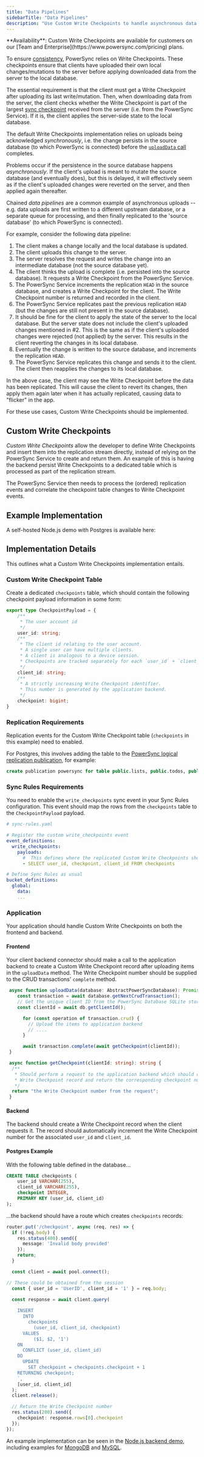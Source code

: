 ```yaml
---
title: "Data Pipelines"
sidebarTitle: "Data Pipelines"
description: "Use Custom Write Checkpoints to handle asynchronous data uploads, as in chained data pipelines."
---
```


<Info>
**Availability**:
Custom Write Checkpoints are available for customers on our [Team and Enterprise](https://www.powersync.com/pricing) plans.
</Info>

To ensure [consistency](/architecture/consistency), PowerSync relies on Write Checkpoints. These checkpoints ensure that clients have uploaded their own local changes/mutations to the server before applying downloaded data from the server to the local database.

The essential requirement is that the client must get a Write Checkpoint after uploading its last write/mutation. Then, when downloading data from the server, the client checks whether the Write Checkpoint is part of the largest [sync checkpoint](https://github.com/powersync-ja/powersync-service/blob/main/docs/sync-protocol.md) received from the server (i.e. from the PowerSync Service). If it is, the client applies the server-side state to the local database.

The default Write Checkpoints implementation relies on uploads being acknowledged _synchronously_, i.e. the change persists in the source database (to which PowerSync is connected) before the [`uploadData` call](/installation/client-side-setup/integrating-with-your-backend) completes.

Problems occur if the persistence in the source database happens _asynchronously_. If the client's upload is meant to mutate the source database (and eventually does), but this is delayed, it will effectively seem as if the client's uploaded changes were reverted on the server, and then applied again thereafter.

Chained *data pipelines* are a common example of asynchronous uploads -- e.g. data uploads are first written to a different upstream database, or a separate queue for processing, and then finally replicated to the 'source database' (to which PowerSync is connected). 

For example, consider the following data pipeline:

1. The client makes a change locally and the local database is updated.
2. The client uploads this change to the server. 
3. The server resolves the request and writes the change into an intermediate database (not the source database yet).
4. The client thinks the upload is complete (i.e. persisted into the source database). It requests a Write Checkpoint from the PowerSync Service.
5. The PowerSync Service increments the replication `HEAD` in the source database, and creates a Write Checkpoint for the client. The Write Checkpoint number is returned and recorded in the client.
6. The PowerSync Service replicates past the previous replication `HEAD` (but the changes are still not present in the source database).
7. It should be fine for the client to apply the state of the server to the local database. But the server state does not include the client's uploaded changes mentioned in #2. This is the same as if the client's uploaded changes were rejected (not applied) by the server. This results in the client reverting the changes in its local database.
8. Eventually the change is written to the source database, and increments the replication `HEAD`.
9. The PowerSync Service replicates this change and sends it to the client. The client then reapplies the changes to its local database.

In the above case, the client may see the Write Checkpoint before the data has been replicated. This will cause the client to revert its changes, then apply them again later when it has actually replicated, causing data to "flicker" in the app.

For these use cases, Custom Write Checkpoints should be implemented.

## Custom Write Checkpoints

_Custom Write Checkpoints_ allow the developer to define Write Checkpoints and insert them into the replication stream directly, instead of relying on the PowerSync Service to create and return them. An example of this is having the backend persist Write Checkpoints to a dedicated table which is processed as part of the replication stream.

The PowerSync Service then needs to process the (ordered) replication events and correlate the checkpoint table changes to Write Checkpoint events.

## Example Implementation

A self-hosted Node.js demo with Postgres is available here:

<Card title="Custom Write Checkpoints (Node.js + Postgres)" icon="github" href="https://github.com/powersync-ja/self-host-demo/tree/main/demos/nodejs-custom-checkpoints/README.md" horizontal>
</Card>

## Implementation Details

This outlines what a Custom Write Checkpoints implementation entails.

### Custom Write Checkpoint Table

Create a dedicated `checkpoints` table, which should contain the following checkpoint payload information in some form:

```TypeScript
export type CheckpointPayload = {
    /**
     * The user account id
     */
    user_id: string;
    /**
     * The client id relating to the user account.
     * A single user can have multiple clients.
     * A client is analogous to a device session.
     * Checkpoints are tracked separately for each `user_id` + `client_id`.
     */
    client_id: string;
    /**
     * A strictly increasing Write Checkpoint identifier.
     * This number is generated by the application backend.
     */
    checkpoint: bigint;
}
```

### Replication Requirements

Replication events for the Custom Write Checkpoint table (`checkpoints` in this example) need to enabled.

For Postgres, this involves adding the table to the [PowerSync logical replication publication](/installation/database-setup), for example:

```SQL
create publication powersync for table public.lists, public.todos, public.checkpoints;
```

### Sync Rules Requirements

You need to enable the `write_checkpoints` sync event in your Sync Rules configuration. This event should map the rows from the `checkpoints` table to the `CheckpointPayload` payload.

```YAML
# sync-rules.yaml

# Register the custom write_checkpoints event
event_definitions:
  write_checkpoints:
    payloads:
      #  This defines where the replicated Custom Write Checkpoints should be extracted from
      - SELECT user_id, checkpoint, client_id FROM checkpoints

# Define Sync Rules as usual
bucket_definitions:
  global:
    data:
    ...
```

### Application

Your application should handle Custom Write Checkpoints on both the frontend and backend.

#### Frontend

Your client backend connector should make a call to the application backend to create a Custom Write Checkpoint record after uploading items in the `uploadData` method. The Write Checkpoint number should be supplied to the CRUD transactions' `complete` method.

```TypeScript
 async function uploadData(database: AbstractPowerSyncDatabase): Promise<void> {
    const transaction = await database.getNextCrudTransaction();
    // Get the unique client ID from the PowerSync Database SQLite storage
    const clientId = await db.getClientId();

      for (const operation of transaction.crud) {
        // Upload the items to application backend
        // ....
      }

      await transaction.complete(await getCheckpoint(clientId));
 }

 async function getCheckpoint(clientId: string): string {
  /**
   * Should perform a request to the application backend which should create the 
   * Write Checkpoint record and return the corresponding checkpoint number.
   */
  return "the Write Checkpoint number from the request";
 }
```

#### Backend

The backend should create a Write Checkpoint record when the client requests it. The record should automatically increment the Write Checkpoint number for the associated `user_id` and `client_id`.

#### Postgres Example

With the following table defined in the database...

```SQL
CREATE TABLE checkpoints (
    user_id VARCHAR(255),
    client_id VARCHAR(255),
    checkpoint INTEGER,
    PRIMARY KEY (user_id, client_id)
);
```

...the backend should have a route which creates `checkpoints` records:

```TypeScript
router.put('/checkpoint', async (req, res) => {
  if (!req.body) {
    res.status(400).send({
      message: 'Invalid body provided'
    });
    return;
  }

  const client = await pool.connect();

// These could be obtained from the session
  const { user_id = 'UserID', client_id = '1' } = req.body;

  const response = await client.query(
    `
    INSERT
      INTO
        checkpoints
          (user_id, client_id, checkpoint)
      VALUES
          ($1, $2, '1')
    ON
      CONFLICT (user_id, client_id)
    DO
      UPDATE
        SET checkpoint = checkpoints.checkpoint + 1
    RETURNING checkpoint;
    `,
    [user_id, client_id]
  );
  client.release();

  // Return the Write Checkpoint number
  res.status(200).send({
    checkpoint: response.rows[0].checkpoint
  });
});

```

An example implementation can be seen in the [Node.js backend demo](https://github.com/powersync-ja/powersync-nodejs-backend-todolist-demo/blob/main/src/api/data.js), including examples for [MongoDB](https://github.com/powersync-ja/powersync-nodejs-backend-todolist-demo/blob/main/src/persistance/mongo/mongo-persistance.js) and [MySQL](https://github.com/powersync-ja/powersync-nodejs-backend-todolist-demo/blob/main/src/persistance/mysql/mysql-persistance.js).